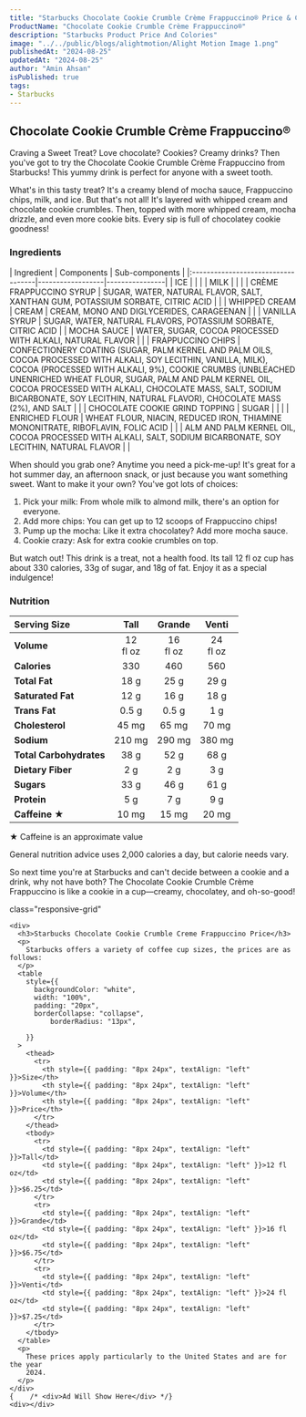 ```yaml
---
title: "Starbucks Chocolate Cookie Crumble Crème Frappuccino® Price & Calories"
ProductName: "Chocolate Cookie Crumble Crème Frappuccino®"
description: "Starbucks Product Price And Colories"
image: "../../public/blogs/alightmotion/Alight Motion Image 1.png"
publishedAt: "2024-08-25"
updatedAt: "2024-08-25"
author: "Amin Ahsan"
isPublished: true
tags:
- Starbucks
---
```


## Chocolate Cookie Crumble Crème Frappuccino® 

Craving a Sweet Treat? Love chocolate? Cookies? Creamy drinks? Then you've got to try the Chocolate Cookie Crumble Crème Frappuccino from Starbucks! This yummy drink is perfect for anyone with a sweet tooth.

What's in this tasty treat? It's a creamy blend of mocha sauce, Frappuccino chips, milk, and ice. But that's not all! It's layered with whipped cream and chocolate cookie crumbles.
Then, topped with more whipped cream, mocha drizzle, and even more cookie bits. Every sip is full of chocolatey cookie goodness!



<style jsx>{`
  .table-container {
    overflow-x: auto;
    position: relative;
  }
  .table-container table {
    border-collapse: collapse;
    width: 30%;
  }
  .table-container th,
  .table-container td {
    border: 1px solid #ddd;
    padding: 2px;
    min-width: 30px;
    font-size: 11px;
  }
  .table-container th:first-child,
  .table-container td:first-child {
    position: sticky;
    left: 0;
    background-color: white;
    z-index: 1;
  }
  @media (max-width: 768px) {
    .table-container th:not(:first-child),
    .table-container td:not(:first-child) {
      min-width: 50px;
    }
  }
`}</style>


### Ingredients
<div style={{ overflowX: "scroll", fontSize: "14px" }}>
  | Ingredient                         | Components       | Sub-components |
  |:-----------------------------------|------------------|----------------|
  | ICE                                |                  |                | 
  | MILK                               |                  |                | 
  | CRÈME FRAPPUCCINO SYRUP            | SUGAR, WATER, NATURAL FLAVOR, SALT, XANTHAN GUM, POTASSIUM SORBATE, CITRIC ACID       |                | 
  | WHIPPED CREAM                      | CREAM            | CREAM, MONO AND DIGLYCERIDES, CARAGEENAN               | 
  |                                    |  VANILLA SYRUP   | SUGAR, WATER, NATURAL FLAVORS, POTASSIUM SORBATE, CITRIC ACID               | 
  | MOCHA SAUCE                        | WATER, SUGAR, COCOA PROCESSED WITH ALKALI, NATURAL FLAVOR                 |                | 
  |  FRAPPUCCINO CHIPS                 |  CONFECTIONERY COATING (SUGAR, PALM KERNEL AND PALM OILS, COCOA PROCESSED WITH ALKALI, SOY LECITHIN, VANILLA, MILK), COCOA (PROCESSED WITH ALKALI, 9%), COOKIE CRUMBS (UNBLEACHED UNENRICHED WHEAT FLOUR, SUGAR, PALM AND PALM KERNEL OIL, COCOA PROCESSED WITH ALKALI, CHOCOLATE MASS, SALT, SODIUM BICARBONATE, SOY LECITHIN, NATURAL FLAVOR), CHOCOLATE MASS (2%), AND SALT                |                | 
  |  CHOCOLATE COOKIE GRIND TOPPING    | SUGAR                 |                | 
  |                                    | ENRICHED FLOUR   | WHEAT FLOUR, NIACIN, REDUCED IRON, THIAMINE MONONITRATE, RIBOFLAVIN, FOLIC ACID               | 
  |                                |  ALM AND PALM KERNEL OIL, COCOA PROCESSED WITH ALKALI, SALT, SODIUM BICARBONATE, SOY LECITHIN, NATURAL FLAVOR                |                | 

</div>

When should you grab one? Anytime you need a pick-me-up! It's great for a hot summer day, an afternoon snack, or just because you want something sweet.
Want to make it your own? You've got lots of choices:
1. Pick your milk: From whole milk to almond milk, there's an option for everyone.
2. Add more chips: You can get up to 12 scoops of Frappuccino chips!
3. Pump up the mocha: Like it extra chocolatey? Add more mocha sauce.
4. Cookie crazy: Ask for extra cookie crumbles on top.

But watch out! This drink is a treat, not a health food. Its tall 12 fl oz cup has about 330 calories, 33g of sugar, and 18g of fat. Enjoy it as a special indulgence!

### Nutrition
| Serving Size               | Tall            | Grande         | Venti          |
|:---------------------------|:---------------:|:--------------:|:--------------:|
| **Volume**                 | 12 <br/> fl oz  | 16 <br/> fl oz | 24 <br/> fl oz |
| **Calories**               | 330             | 460            | 560            |
| **Total Fat**              | 18 g            | 25 g           | 29 g           |
| **Saturated Fat**          | 12 g            | 16 g           | 18 g           |
| **Trans Fat**              | 0.5 g           | 0.5 g          | 1 g            |
| **Cholesterol**            | 45 mg           | 65 mg          | 70 mg          |
| **Sodium**                 | 210 mg          | 290 mg         | 380 mg         |
| **Total Carbohydrates**    | 38 g            | 52 g           | 68 g           |
| **Dietary Fiber**          | 2 g             | 2 g            | 3 g            |
| **Sugars**                 | 33 g            | 46 g           | 61 g           |
| **Protein**                | 5 g             | 7 g            | 9 g            |
| **Caffeine ★**             | 10 mg           | 15 mg          | 20 mg          |

★ Caffeine is an approximate value

General nutrition advice uses 2,000 calories a day, but calorie needs vary.

So next time you're at Starbucks and can't decide between a cookie and a drink, why not have both? The Chocolate Cookie Crumble Crème Frappuccino is like a cookie in a cup—creamy, chocolatey, and oh-so-good!

<style jsx>{`
  .table-container {
    overflow-x: auto;
    position: relative;
  }
  .table-container table {
    border-collapse: collapse;
    width: 80%;
  }
  .table-container th,
  .table-container td {
    border: 1px solid #ddd;
    padding: 2px;
    min-width: 30px;
    font-size: 11px;
  }
  .table-container th:first-child,
  .table-container td:first-child {
    position: sticky;
    left: 0;
    background-color: white;
    z-index: 1;
  }
  @media (max-width: 768px) {
    .table-container th:not(:first-child),
    .table-container td:not(:first-child) {
      min-width: 50px;
    }
  }
`}</style>
 <style jsx>{`
  @media (min-width: 768px) {
    .responsive-grid {
      display: grid;
      grid-template-columns: 1fr 1fr;
    }
  }
`}</style>

<div
  style={{
    backgroundColor: "#cee3de",
    borderLeft: "3px solid #0c7556",
   padding: "20px",
    paddingTop: "13px", // Add padding to the top
        display: "grid",
        height: "fit-content",
      }} 
      
  class="responsive-grid"

>
    <div>
      <h3>Starbucks Chocolate Cookie Crumble Creme Frappuccino Price</h3>
      <p>
        Starbucks offers a variety of coffee cup sizes, the prices are as follows:
      </p>
      <table
        style={{
          backgroundColor: "white",
          width: "100%",
          padding: "20px",
          borderCollapse: "collapse",
              borderRadius: "13px",
          
        }}
      >
        <thead>
          <tr>
            <th style={{ padding: "8px 24px", textAlign: "left" }}>Size</th>
            <th style={{ padding: "8px 24px", textAlign: "left" }}>Volume</th>
            <th style={{ padding: "8px 24px", textAlign: "left" }}>Price</th>
          </tr>
        </thead>
        <tbody>
          <tr>
            <td style={{ padding: "8px 24px", textAlign: "left" }}>Tall</td>
            <td style={{ padding: "8px 24px", textAlign: "left" }}>12 fl oz</td>
            <td style={{ padding: "8px 24px", textAlign: "left" }}>$6.25</td>
          </tr>
          <tr>
            <td style={{ padding: "8px 24px", textAlign: "left" }}>Grande</td>
            <td style={{ padding: "8px 24px", textAlign: "left" }}>16 fl oz</td>
            <td style={{ padding: "8px 24px", textAlign: "left" }}>$6.75</td>
          </tr>
          <tr>
            <td style={{ padding: "8px 24px", textAlign: "left" }}>Venti</td>
            <td style={{ padding: "8px 24px", textAlign: "left" }}>24 fl oz</td>
            <td style={{ padding: "8px 24px", textAlign: "left" }}>$7.25</td>
          </tr> 
        </tbody>
      </table>
      <p>
        These prices apply particularly to the United States and are for the year
        2024.
      </p>
    </div>
    {    /* <div>Ad Will Show Here</div> */}
    <div></div>
  </div>
